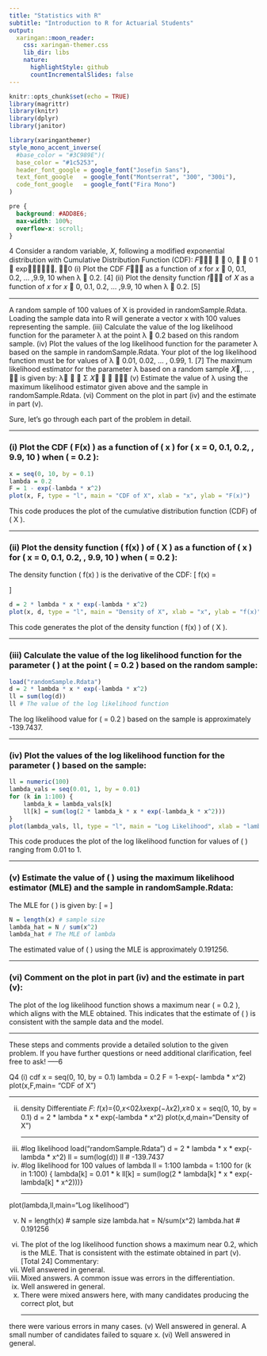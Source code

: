 ```yaml
---
title: "Statistics with R"
subtitle: "Introduction to R for Actuarial Students"
output:
  xaringan::moon_reader:
    css: xaringan-themer.css
    lib_dir: libs
    nature:
      highlightStyle: github
      countIncrementalSlides: false
---
```



```r
knitr::opts_chunk$set(echo = TRUE)
library(magrittr)
library(knitr)
library(dplyr)
library(janitor)


```

```r
library(xaringanthemer)
style_mono_accent_inverse(
  #base_color = "#3C989E")(
  base_color = "#1c5253",
  header_font_google = google_font("Josefin Sans"),
  text_font_google   = google_font("Montserrat", "300", "300i"),
  code_font_google   = google_font("Fira Mono")
)
```

```css
pre {
  background: #ADD8E6;
  max-width: 100%;
  overflow-x: scroll;
}
```
4 Consider a random variable, 𝑋, following a modified exponential distribution with
Cumulative Distribution Function (CDF):
𝐹􁈺𝑥􁈻 􀵌 􀵜
0, 𝑥 􀵏 0
1 􀵆 exp􁈺􀵆𝜆𝑥􀬶􁈻, 𝑥􀵒0
(i) Plot the CDF 𝐹􁈺𝑥􁈻 as a function of 𝑥 for 𝑥 􀵌 0, 0.1, 0.2, … ,9.9, 10 when
λ 􀵌 0.2. [4]
(ii) Plot the density function 𝑓􁈺𝑥􁈻 of 𝑋 as a function of 𝑥 for
𝑥 􀵌 0, 0.1, 0.2, … ,9.9, 10 when λ 􀵌 0.2. [5]

---

A random sample of 100 values of X is provided in randomSample.Rdata.
Loading the sample data into R will generate a vector x with 100 values representing
the sample.
(iii) Calculate the value of the log likelihood function for the parameter λ at the
point λ 􀵌 0.2 based on this random sample. 
(iv) Plot the values of the log likelihood function for the parameter λ based on the
sample in randomSample.Rdata. Your plot of the log likelihood function
must be for values of λ 􀵌 0.01, 0.02, … , 0.99, 1. [7]
The maximum likelihood estimator for the parameter λ based on a random sample
𝑋􀬵, … , 𝑋􀯇 is given by:
λ􀷠
􀵌
𝑁
Σ 𝑋􀯜
􀯇 􀬶
􀯜􀭀􀬵
(v) Estimate the value of λ using the maximum likelihood estimator given above
and the sample in randomSample.Rdata. 
(vi) Comment on the plot in part (iv) and the estimate in part (v). 

Sure, let's go through each part of the problem in detail.

---

### (i) Plot the CDF \( F(x) \) as a function of \( x \) for \( x = 0, 0.1, 0.2, \ldots, 9.9, 10 \) when \( \lambda = 0.2 \):

```r
x = seq(0, 10, by = 0.1)
lambda = 0.2
F = 1 - exp(-lambda * x^2)
plot(x, F, type = "l", main = "CDF of X", xlab = "x", ylab = "F(x)")
```
This code produces the plot of the cumulative distribution function (CDF) of \( X \).

---

### (ii) Plot the density function \( f(x) \) of \( X \) as a function of \( x \) for \( x = 0, 0.1, 0.2, \ldots, 9.9, 10 \) when \( \lambda = 0.2 \):

The density function \( f(x) \) is the derivative of the CDF:
\[ f(x) = \begin{cases} 
0 & \text{if } x < 0 \\ 
2\lambda x \exp(-\lambda x^2) & \text{if } x \geq 0 
\end{cases} \]

```r
d = 2 * lambda * x * exp(-lambda * x^2)
plot(x, d, type = "l", main = "Density of X", xlab = "x", ylab = "f(x)")
```
This code generates the plot of the density function \( f(x) \) of \( X \).

---

### (iii) Calculate the value of the log likelihood function for the parameter \( \lambda \) at the point \( \lambda = 0.2 \) based on the random sample:

```r
load("randomSample.Rdata")
d = 2 * lambda * x * exp(-lambda * x^2)
ll = sum(log(d))
ll # The value of the log likelihood function
```
The log likelihood value for \( \lambda = 0.2 \) based on the sample is approximately -139.7437.

---

### (iv) Plot the values of the log likelihood function for the parameter \( \lambda \) based on the sample:

```r
ll = numeric(100)
lambda_vals = seq(0.01, 1, by = 0.01)
for (k in 1:100) {
    lambda_k = lambda_vals[k]
    ll[k] = sum(log(2 * lambda_k * x * exp(-lambda_k * x^2)))
}
plot(lambda_vals, ll, type = "l", main = "Log Likelihood", xlab = "lambda", ylab = "Log Likelihood")
```
This code produces the plot of the log likelihood function for values of \( \lambda \) ranging from 0.01 to 1.

---

### (v) Estimate the value of \( \lambda \) using the maximum likelihood estimator (MLE) and the sample in randomSample.Rdata:

The MLE for \( \lambda \) is given by:
\[ \hat{\lambda} = \frac{N}{\sum_{i=1}^{N} X_i^2} \]

```r
N = length(x) # sample size
lambda_hat = N / sum(x^2)
lambda_hat # The MLE of lambda
```
The estimated value of \( \lambda \) using the MLE is approximately 0.191256.

---

### (vi) Comment on the plot in part (iv) and the estimate in part (v):

The plot of the log likelihood function shows a maximum near \( \lambda = 0.2 \), which aligns with the MLE obtained. This indicates that the estimate of \( \lambda \) is consistent with the sample data and the model.

---

These steps and comments provide a detailed solution to the given problem. If you have further questions or need additional clarification, feel free to ask!
---–6

Q4
(i)
cdf
x = seq(0, 10, by = 0.1) 
lambda = 0.2 
F = 1-exp(- lambda * x^2) 
plot(x,F,main= "CDF of X") 
<p>
---


(ii) density
Differentiate 𝐹: 𝑓(𝑥)={0,𝑥<02𝜆𝑥exp(−𝜆𝑥2),𝑥≥0 
x = seq(0, 10, by = 0.1)
d = 2 * lambda * x * exp(-lambda * x^2) 
plot(x,d,main="Density of X") 
<p>
---


(iii)
#log likelihood
load("randomSample.Rdata")
d = 2 * lambda * x * exp(-lambda * x^2) 
ll = sum(log(d)) 
ll # -139.7437 
(iv)
#log likelihood for 100 values of lambda
ll = 1:100 
lambda = 1:100
for (k in 1:100) { 
lambda[k] = 0.01 * k 
ll[k] = sum(log(2 * lambda[k] * x * exp(-lambda[k] * x^2)))} 
<p>
---

plot(lambda,ll,main="Log likelihood") 

(v)
N = length(x) # sample size 
lambda.hat = N/sum(x^2) 
lambda.hat # 0.191256 
(vi)
The plot of the log likelihood function shows a maximum near 0.2, which is the MLE. 
That is consistent with the estimate obtained in part (v). 
[Total 24]
Commentary:
(i) Well answered in general.
(ii) Mixed answers. A common issue was errors in the differentiation.
(iii) Well answered in general.
(iv) There were mixed answers here, with many candidates producing the correct plot, but
<p>
---

there were various errors in many cases.
(v) Well answered in general. A small number of candidates failed to square x.
(vi) Well answered in general.
